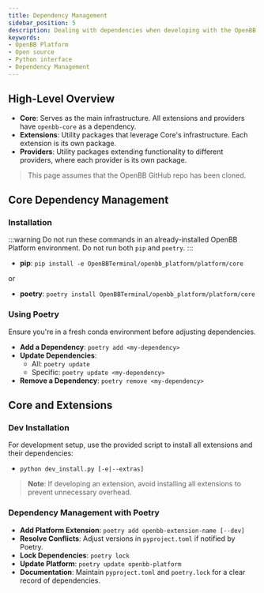 ```yaml
---
title: Dependency Management
sidebar_position: 5
description: Dealing with dependencies when developing with the OpenBB Platform. Learn how to add new dependencies to the OpenBB Platform and how to add new dependencies to your custom extension.
keywords:
- OpenBB Platform
- Open source
- Python interface
- Dependency Management
---
```



<HeadTitle title="Dependency Management - Development | OpenBB Platform Docs" />

## High-Level Overview

- **Core**: Serves as the main infrastructure. All extensions and providers have `openbb-core` as a dependency.
- **Extensions**: Utility packages that leverage Core's infrastructure. Each extension is its own package.
- **Providers**: Utility packages extending functionality to different providers, where each provider is its own package.

> This page assumes that the OpenBB GitHub repo has been cloned.

## Core Dependency Management

### Installation

:::warning
Do not run these commands in an already-installed OpenBB Platform environment. Do not run both `pip` and `poetry`.
:::

- **pip**: `pip install -e OpenBBTerminal/openbb_platform/platform/core`

or

- **poetry**: `poetry install OpenBBTerminal/openbb_platform/platform/core`

### Using Poetry

Ensure you're in a fresh conda environment before adjusting dependencies.

- **Add a Dependency**: `poetry add <my-dependency>`
- **Update Dependencies**:
  - All: `poetry update`
  - Specific: `poetry update <my-dependency>`
- **Remove a Dependency**: `poetry remove <my-dependency>`

## Core and Extensions

### Dev Installation

For development setup, use the provided script to install all extensions and their dependencies:

- `python dev_install.py [-e|--extras]`

> **Note**: If developing an extension, avoid installing all extensions to prevent unnecessary overhead.

### Dependency Management with Poetry

- **Add Platform Extension**: `poetry add openbb-extension-name [--dev]`
- **Resolve Conflicts**: Adjust versions in `pyproject.toml` if notified by Poetry.
- **Lock Dependencies**: `poetry lock`
- **Update Platform**: `poetry update openbb-platform`
- **Documentation**: Maintain `pyproject.toml` and `poetry.lock` for a clear record of dependencies.

